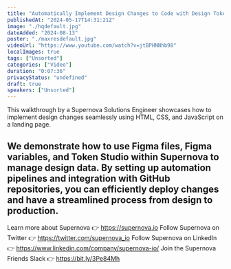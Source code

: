 ```yaml
---
title: "Automatically Implement Design Changes to Code with Design Tokens and Exporters | Supernova 101"
publishedAt: "2024-05-17T14:31:21Z"
image: "./hqdefault.jpg"
dateAdded: "2024-08-13"
poster: "./maxresdefault.jpg"
videoUrl: "https://www.youtube.com/watch?v=jtBPHNNhb98"
localImages: true
tags: ["Unsorted"]
categories: ["Video"]
duration: "0:07:36"
privacyStatus: "undefined"
draft: true
speakers: ["Unsorted"]
---
```

This walkthrough by a Supernova Solutions Engineer showcases how to implement design changes seamlessly using HTML, CSS, and JavaScript on a landing page. 

We demonstrate how to use Figma files, Figma variables, and Token Studio within Supernova to manage design data. By setting up automation pipelines and integration with GitHub repositories, you can efficiently deploy changes and have a streamlined process from design to production.
----------
Learn more about Supernova 👉 https://supernova.io
Follow Supernova on Twitter 👉  https://twitter.com/supernova_io
Follow Supernova on LinkedIn 👉 https://www.linkedin.com/company/supernova-io/
Join the Supernova Friends Slack 👉 https://bit.ly/3Pe84Mh
